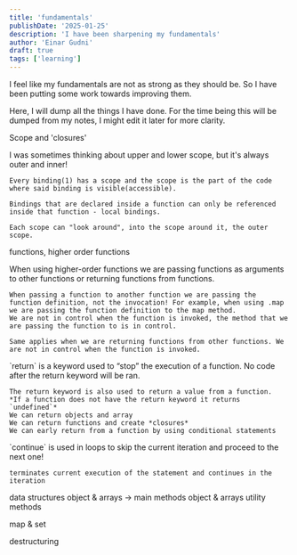 ```yaml
---
title: 'fundamentals'
publishDate: '2025-01-25'
description: 'I have been sharpening my fundamentals'
author: 'Einar Gudni'
draft: true
tags: ['learning']
---
```


<div class='mt-2'>

  <p class="mt-2">I feel like my fundamentals are not as strong as they should be. So I have been putting some work towards improving them.</p>

  <p class="mt-2">Here, I will dump all the things I have done. For the time being this will be dumped from my notes, I might edit it later for more clarity.</p>

  Scope and 'closures'

  <p class="mt-2">
    I was sometimes thinking about upper and lower scope, but it's always outer and inner!

    Every binding(1) has a scope and the scope is the part of the code where said binding is visible(accessible).

    Bindings that are declared inside a function can only be referenced inside that function - local bindings.

    Each scope can "look around", into the scope around it, the outer scope.


  </p>


  functions, higher order functions

  <p class="mt-2">
    When using higher-order functions we are passing functions as arguments to other functions or returning functions from functions.

    When passing a function to another function we are passing the function definition, not the invocation! For example, when using .map we are passing the function definition to the map method.
    We are not in control when the function is invoked, the method that we are passing the function to is in control.

    Same applies when we are returning functions from other functions. We are not in control when the function is invoked.
    
  </p>


  <p class="mt-2">
    `return` is a keyword used to “stop” the execution of a function. No code after the return keyword will be ran.

    The return keyword is also used to return a value from a function.
    *If a function does not have the return keyword it returns `undefined`*
    We can return objects and array
    We can return functions and create *closures*
    We can early return from a function by using conditional statements
  </p>

  <p class="mt-2">
    `continue` is used in loops to skip the current iteration and proceed to the next one!

    terminates current execution of the statement and continues in the iteration

  </p>

  data structures
  object & arrays -> main methods
  object & arrays utility methods

  map & set

  destructuring


</div>



